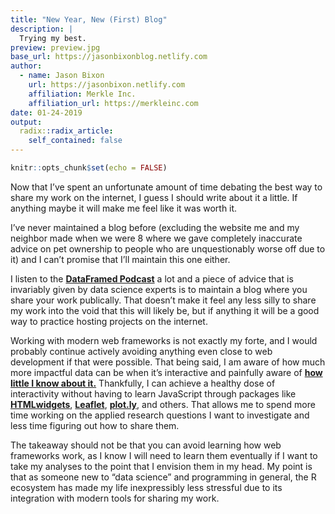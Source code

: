 ```yaml
---
title: "New Year, New (First) Blog"
description: |
  Trying my best.
preview: preview.jpg
base_url: https://jasonbixonblog.netlify.com
author:
  - name: Jason Bixon
    url: https://jasonbixon.netlify.com
    affiliation: Merkle Inc.
    affiliation_url: https://merkleinc.com
date: 01-24-2019
output:
  radix::radix_article:
    self_contained: false
---
```


```r
knitr::opts_chunk$set(echo = FALSE)
```

Now that I've spent an unfortunate amount of time debating the best way to share my work on the internet, I guess I should write about it a little. If anything maybe it will make me feel like it was worth it. 

I've never maintained a blog before (excluding the website me and my neighbor made when we were 8 where we gave completely inaccurate advice on pet ownership to people who are unquestionably worse off due to it) and I can't promise that I'll maintain this one either. 

I listen to the [**DataFramed Podcast**](https://www.datacamp.com/community/podcast) a lot and a piece of advice that is invariably given by data science experts is to maintain a blog where you share your work publically. That doesn't make it feel any less silly to share my work into the void that this will likely be, but if anything it will be a good way to practice hosting projects on the internet. 

Working with modern web frameworks is not exactly my forte, and I would probably continue actively avoiding anything even close to web development if that were possible. That being said, I am aware of how much more impactful data can be when it's interactive and painfully aware of [**how little I know about it.**](http://d3js.org) Thankfully, I can achieve a healthy dose of interactivity without having to learn JavaScript through packages like [**HTMLwidgets**](http://www.htmlwidgets.org/), [**Leaflet**](https://rstudio.github.io/leaflet/), [**plot.ly**](https://plot.ly/r/), and others. That allows me to spend more time working on the applied research questions I want to investigate and less time figuring out how to share them. 

The takeaway should not be that you can avoid learning how web frameworks work, as I know I will need to learn them eventually if I want to take my analyses to the point that I envision them in my head. My point is that as someone new to "data science" and programming in general, the R ecosystem has made my life inexpressibly less stressful due to its integration with modern tools for sharing my work.